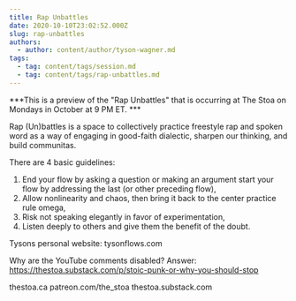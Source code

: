 ```yaml
---
title: Rap Unbattles
date: 2020-10-10T23:02:52.000Z
slug: rap-unbattles
authors:
  - author: content/author/tyson-wagner.md
tags:
  - tag: content/tags/session.md
  - tag: content/tags/rap-unbattles.md
---
```


***This is a preview of the "Rap Unbattles" that is occurring at The Stoa on Mondays in October at 9 PM ET. ***

Rap (Un)battles is a space to collectively practice freestyle rap and spoken word as a way of engaging in good-faith dialectic, sharpen our thinking, and build communitas.

There are 4 basic guidelines:

1) End your flow by asking a question or making an argument
start your flow by addressing the last (or other preceding flow),
2) Allow nonlinearity and chaos, then bring it back to the center
practice rule omega,
3) Risk not speaking elegantly in favor of experimentation,
4) Listen deeply to others and give them the benefit of the doubt.

Tysons personal website: tysonflows.com

Why are the YouTube comments disabled? Answer: https://thestoa.substack.com/p/stoic-punk-or-why-you-should-stop

thestoa.ca
patreon.com/the_stoa
thestoa.substack.com
